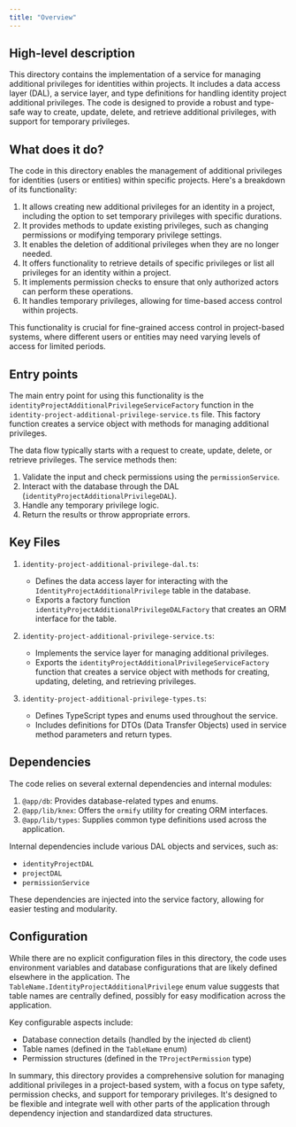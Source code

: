 ```yaml
---
title: "Overview"
---
```


## High-level description
This directory contains the implementation of a service for managing additional privileges for identities within projects. It includes a data access layer (DAL), a service layer, and type definitions for handling identity project additional privileges. The code is designed to provide a robust and type-safe way to create, update, delete, and retrieve additional privileges, with support for temporary privileges.

## What does it do?
The code in this directory enables the management of additional privileges for identities (users or entities) within specific projects. Here's a breakdown of its functionality:

1. It allows creating new additional privileges for an identity in a project, including the option to set temporary privileges with specific durations.
2. It provides methods to update existing privileges, such as changing permissions or modifying temporary privilege settings.
3. It enables the deletion of additional privileges when they are no longer needed.
4. It offers functionality to retrieve details of specific privileges or list all privileges for an identity within a project.
5. It implements permission checks to ensure that only authorized actors can perform these operations.
6. It handles temporary privileges, allowing for time-based access control within projects.

This functionality is crucial for fine-grained access control in project-based systems, where different users or entities may need varying levels of access for limited periods.

## Entry points
The main entry point for using this functionality is the `identityProjectAdditionalPrivilegeServiceFactory` function in the `identity-project-additional-privilege-service.ts` file. This factory function creates a service object with methods for managing additional privileges.

The data flow typically starts with a request to create, update, delete, or retrieve privileges. The service methods then:
1. Validate the input and check permissions using the `permissionService`.
2. Interact with the database through the DAL (`identityProjectAdditionalPrivilegeDAL`).
3. Handle any temporary privilege logic.
4. Return the results or throw appropriate errors.

## Key Files
1. `identity-project-additional-privilege-dal.ts`:
   - Defines the data access layer for interacting with the `IdentityProjectAdditionalPrivilege` table in the database.
   - Exports a factory function `identityProjectAdditionalPrivilegeDALFactory` that creates an ORM interface for the table.

2. `identity-project-additional-privilege-service.ts`:
   - Implements the service layer for managing additional privileges.
   - Exports the `identityProjectAdditionalPrivilegeServiceFactory` function that creates a service object with methods for creating, updating, deleting, and retrieving privileges.

3. `identity-project-additional-privilege-types.ts`:
   - Defines TypeScript types and enums used throughout the service.
   - Includes definitions for DTOs (Data Transfer Objects) used in service method parameters and return types.

## Dependencies
The code relies on several external dependencies and internal modules:

1. `@app/db`: Provides database-related types and enums.
2. `@app/lib/knex`: Offers the `ormify` utility for creating ORM interfaces.
3. `@app/lib/types`: Supplies common type definitions used across the application.

Internal dependencies include various DAL objects and services, such as:
- `identityProjectDAL`
- `projectDAL`
- `permissionService`

These dependencies are injected into the service factory, allowing for easier testing and modularity.

## Configuration
While there are no explicit configuration files in this directory, the code uses environment variables and database configurations that are likely defined elsewhere in the application. The `TableName.IdentityProjectAdditionalPrivilege` enum value suggests that table names are centrally defined, possibly for easy modification across the application.

Key configurable aspects include:
- Database connection details (handled by the injected `db` client)
- Table names (defined in the `TableName` enum)
- Permission structures (defined in the `TProjectPermission` type)

In summary, this directory provides a comprehensive solution for managing additional privileges in a project-based system, with a focus on type safety, permission checks, and support for temporary privileges. It's designed to be flexible and integrate well with other parts of the application through dependency injection and standardized data structures.